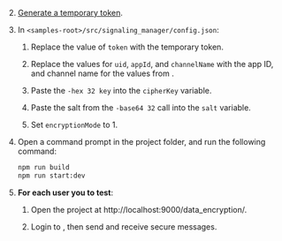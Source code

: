 <PlatformWrapper platform="web">

2. [Generate a temporary token](../reference/manage-agora-account#generate-a--token).

1. In `<samples-root>/src/signaling_manager/config.json`:

    1. Replace the value of `token` with the temporary token.

    1. Replace the values for `uid`, `appId`, and `channelName` with the app ID,
  and channel name for the values from <Link target="_blank" to="{{global.AGORA_CONSOLE_URL}}"><Vg k="CONSOLE" /></Link>.

    1.  Paste the `-hex 32 key` into the `cipherKey` variable.

    1.  Paste the salt from the `-base64 32` call into the `salt` variable.

    1. Set `encryptionMode` to 1.

1. Open a command prompt in the project folder, and run the following command:

    ``` bash
    npm run build
    npm run start:dev
    ```

1. **For each user you to test**:

    1. Open the project at http://localhost:9000/data_encryption/.

    1. Login to <Vg k="MESS" />, then send and receive secure messages.

</PlatformWrapper>
